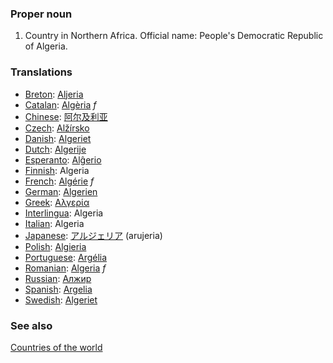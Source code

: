 ===Proper noun===

# Country in Northern Africa. Official name: People's Democratic Republic of Algeria.
===Translations===
*[[Breton]]: [[Aljeria]]
*[[Catalan]]: [[Algèria]] ''f''
*[[Chinese]]: [[阿尔及利亚]]
*[[Czech]]: [[Alžírsko]]
*[[Danish]]: [[Algeriet]]
*[[Dutch]]: [[Algerije]]
*[[Esperanto]]: [[Alĝerio]]
*[[Finnish]]: Algeria
*[[French]]: [[Algérie]] ''f''
*[[German]]: [[Algerien]]
*[[Greek]]: [[Αλγερία]]
*[[Interlingua]]: Algeria
*[[Italian]]: Algeria
*[[Japanese]]: [[アルジェリア]] (arujeria)
*[[Polish]]: [[Algieria]]
*[[Portuguese]]: [[Argélia]]
*[[Romanian]]: [[Algeria]] ''f''
*[[Russian]]: [[Алжир]]
*[[Spanish]]: [[Argelia]]
*[[Swedish]]: [[Algeriet]]

===See also===
[[Countries of the world]]